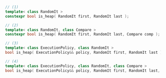 ```cpp
// (1)
template< class RandomIt >
constexpr bool is_heap( RandomIt first, RandomIt last );

// (2)
template< class RandomIt, class Compare >
constexpr bool is_heap( RandomIt first, RandomIt last, Compare comp );

// (3)
template< class ExecutionPolicy, class RandomIt >
bool is_heap( ExecutionPolicy&& policy, RandomIt first, RandomIt last );

// (4)
template< class ExecutionPolicy, class RandomIt, class Compare >
bool is_heap( ExecutionPolicy&& policy, RandomIt first, RandomIt last, Compare comp );
```
